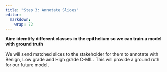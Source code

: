 ```yaml
---
title: "Step 3: Annotate Slices"
editor: 
  markdown: 
    wrap: 72
---
```


**Aim: idemtify different classes in the epithelium so we can train a model with ground truth**

We will send matched slices to the stakeholder for them to annotate with Benign, Low grade and High grade C-MIL. This will provide a ground ruth for our future model. 
